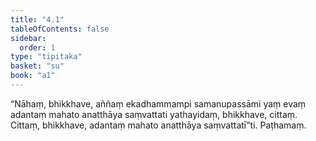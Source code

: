 ```yaml
---
title: "4.1"
tableOfContents: false
sidebar:
  order: 1
type: "tipitaka"
basket: "su"
book: "a1"
---
```



<DynamicBreadcrumb />

<Division number="31" book="a1">

<Paragraph number="66" book="a1">
“Nāhaṃ, bhikkhave, aññaṃ ekadhammampi samanupassāmi yaṃ evaṃ adantaṃ mahato anatthāya saṃvattati yathayidaṃ, bhikkhave, cittaṃ. Cittaṃ, bhikkhave, adantaṃ mahato anatthāya saṃvattatī”ti.

</Paragraph>
</Division>

<Paragraph number="67" type="center" book="a1">
Paṭhamaṃ.
</Paragraph>